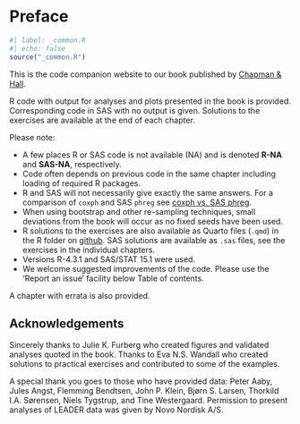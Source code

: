 # Preface {.unnumbered}

```r
#| label: _common.R
#| echo: false
source("_common.R")
```

<!-- ::: {.callout-note appearance="simple"} -->
<!-- ## Work in progress -->

<!-- We are in the progress of finalizing the companion and not all code is yet available. -->
<!-- ::: -->

This is the code companion website to our book published by [Chapman & Hall](https://doi.org/10.1201/9780429029684 "see the book at the publisher"){target="_blank"}.

R code with output for analyses and plots presented in the book is provided. Corresponding code in SAS with no output is given. Solutions to the exercises are available at the end of each chapter.

Please note:

-   A few places R or SAS code is not available (NA) and is denoted **R-NA** and **SAS-NA**, respectively.
-   Code often depends on previous code in the same chapter including loading of required R packages.
-   R and SAS will not necessarily give exactly the same answers. For a comparison of `coxph` and SAS `phreg` see [coxph vs. SAS phreg](https://github.com/therneau/survival/blob/master/vignette2/sas.pdf){target="_blank"}.
-   When using bootstrap and other re-sampling techniques, small deviations from the book will occur as no fixed seeds have been used.
-   R solutions to the exercises are also available as Quarto files (`.qmd`) in the R folder on [github](https://github.com/multi-state-book/companion){target="_blank"}. SAS solutions are  available as `.sas` files, see the exercises in the individual chapters.
-   Versions R-4.3.1 and SAS/STAT 15.1 were used.
-   We welcome suggested improvements of the code. Please use the 'Report an issue' facility below Table of contents.

A chapter with errata is also provided.

## Acknowledgements {.unnumbered}

Sincerely thanks to Julie K. Furberg who created figures and validated analyses quoted in the book. Thanks to Eva N.S. Wandall who created solutions to practical exercises and contributed to some of the examples.

A special thank you goes to those who have provided data: Peter Aaby, Jules Angst, Flemming Bendtsen, John P. Klein, Bjørn S. Larsen, Thorkild I.A. Sørensen, Niels Tygstrup, and Tine Westergaard. Permission to present analyses of LEADER data was given by Novo Nordisk A/S.

